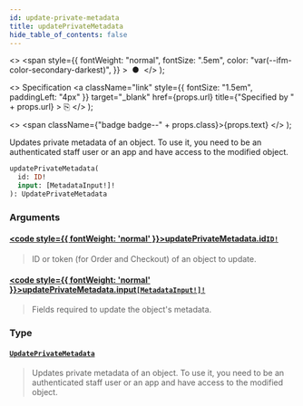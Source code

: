 ```yaml
---
id: update-private-metadata
title: updatePrivateMetadata
hide_table_of_contents: false
---
```


  <>
    <span
      style={{
        fontWeight: "normal",
        fontSize: ".5em",
        color: "var(--ifm-color-secondary-darkest)",
      }}
    >
      &nbsp;●&nbsp;
    </span>
  </>
);

  <>
    Specification
    <a
      className="link"
      style={{ fontSize: "1.5em", paddingLeft: "4px" }}
      target="\_blank"
      href={props.url}
      title={"Specified by " + props.url}
    >
      ⎘
    </a>
  </>
);

  <>
    <span className={"badge badge--" + props.class}>{props.text}</span>
  </>
);

Updates private metadata of an object. To use it, you need to be an authenticated staff user or an app and have access to the modified object.

```graphql
updatePrivateMetadata(
  id: ID!
  input: [MetadataInput!]!
): UpdatePrivateMetadata
```

### Arguments

#### [<code style={{ fontWeight: 'normal' }}>updatePrivateMetadata.<b>id</b></code>](#)<Bullet />[`ID!`](../../api-reference/miscellaneous/scalars/id) <Badge class="secondary" text="non-null"/> <Badge class="secondary" text="scalar"/> <Badge class="secondary" text="miscellaneous"/>

> ID or token (for Order and Checkout) of an object to update.

#### [<code style={{ fontWeight: 'normal' }}>updatePrivateMetadata.<b>input</b></code>](#)<Bullet />[`[MetadataInput!]!`](../../api-reference/miscellaneous/inputs/metadata-input) <Badge class="secondary" text="non-null"/> <Badge class="secondary" text="input"/> <Badge class="secondary" text="miscellaneous"/>

> Fields required to update the object's metadata.

### Type

#### [`UpdatePrivateMetadata`](../../api-reference/miscellaneous/objects/update-private-metadata) <Badge class="secondary" text="object"/> <Badge class="secondary" text="miscellaneous"/>

> Updates private metadata of an object. To use it, you need to be an authenticated staff user or an app and have access to the modified object.
